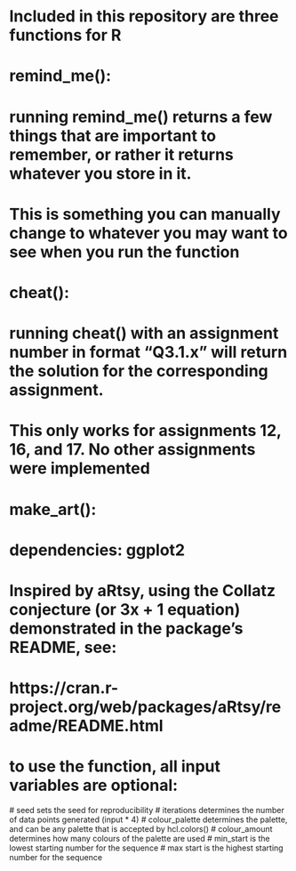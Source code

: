 # Included in this repository are three functions for R

# remind_me():
# running remind_me() returns a few things that are important to remember, or rather it returns whatever you store in it.
# This is something you can manually change to whatever you may want to see when you run the function

# cheat():
# running cheat() with an assignment number in format "Q3.1.x" will return the solution for the corresponding assignment.
# This only works for assignments 12, 16, and 17. No other assignments were implemented

# make_art():
# dependencies: ggplot2
# Inspired by aRtsy, using the Collatz conjecture (or 3x + 1 equation) demonstrated in the package's README, see:
# https://cran.r-project.org/web/packages/aRtsy/readme/README.html

# to use the function, all input variables are optional:
  # seed sets the seed for reproducibility
  # iterations determines the number of data points generated (input * 4)
  # colour_palette determines the palette, and can be any palette that is accepted by hcl.colors()
  # colour_amount determines how many colours of the palette are used
  # min_start is the lowest starting number for the sequence
  # max start is the highest starting number for the sequence
